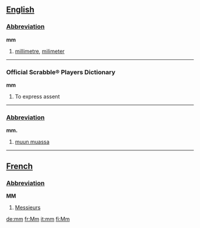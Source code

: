 ==[[English]]==

===[[Abbreviation]]===
'''mm'''

#[[millimetre]], [[milimeter]]

----

===Official Scrabble® Players Dictionary===
'''mm'''
# To express assent

----

===[[Abbreviation]]===
'''mm.'''

# [[muun muassa]]

----

==[[French]]==

===[[Abbreviation]]===
'''MM'''

#[[Messieurs]]

[[de:mm]]
[[fr:Mm]]
[[it:mm]]
[[fi:Mm]]